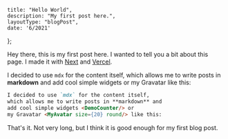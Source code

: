 
	title: "Hello World",
	description: "My first post here.",
	layoutType: "blogPost",
	date: '6/2021'
};

Hey there, this is my first post here. I wanted to tell you a bit about this page. I made it with [Next](https://nextjs.org/) and [Vercel](https://vercel.com/).

I decided to use `mdx` for the content itself, which allows me to write posts in **markdown** and add cool simple widgets <DemoCounter/> or my Gravatar <MyAvatar size={20} round/> like this:

```markdown
I decided to use `mdx` for the content itself,
which allows me to write posts in **markdown** and
add cool simple widgets <DemoCounter/> or
my Gravatar <MyAvatar size={20} round/> like this:
```

That's it. Not very long, but I think it is good enough for my first blog post.
